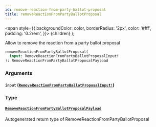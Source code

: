 ```yaml
---
id: remove-reaction-from-party-ballot-proposal
title: removeReactionFromPartyBallotProposal
---
```


<span
style={{
      backgroundColor: color,
      borderRadius: '2px',
      color: '#fff',
      padding: '0.2rem',
    }}>
{children}
</span>
);

Allow to remove the reaction from a party ballot proposal

```graphql
removeReactionFromPartyBallotProposal(
  input: RemoveReactionFromPartyBallotProposalInput!
): RemoveReactionFromPartyBallotProposalPayload

```

### Arguments

#### `input` ([`RemoveReactionFromPartyBallotProposalInput!`](/api/inputs/remove-reaction-from-party-ballot-proposal-input))

### Type

#### [`RemoveReactionFromPartyBallotProposalPayload`](/api/objects/remove-reaction-from-party-ballot-proposal-payload)

Autogenerated return type of RemoveReactionFromPartyBallotProposal
